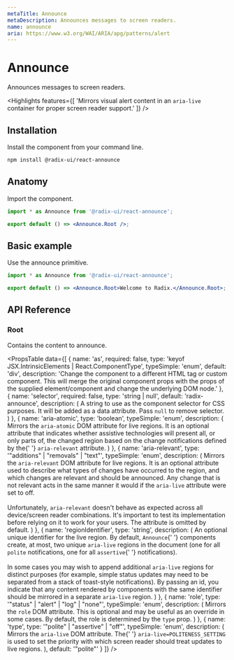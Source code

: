 ```yaml
---
metaTitle: Announce
metaDescription: Announces messages to screen readers.
name: announce
aria: https://www.w3.org/WAI/ARIA/apg/patterns/alert
---
```


# Announce

<Description>Announces messages to screen readers.</Description>

<Highlights
	features={[
		'Mirrors visual alert content in an `aria-live` container for proper screen reader support.'
	]}
/>

## Installation

Install the component from your command line.

```bash
npm install @radix-ui/react-announce
```

## Anatomy

Import the component.

```jsx
import * as Announce from '@radix-ui/react-announce';

export default () => <Announce.Root />;
```

## Basic example

Use the announce primitive.

```jsx
import * as Announce from '@radix-ui/react-announce';

export default () => <Announce.Root>Welcome to Radix.</Announce.Root>;
```

## API Reference

### Root

Contains the content to announce.

<PropsTable
	data={[
		{
			name: 'as',
			required: false,
			type: 'keyof JSX.IntrinsicElements | React.ComponentType<any>',
			typeSimple: 'enum',
			default: 'div',
			description:
				'Change the component to a different HTML tag or custom component. This will merge the original component props with the props of the supplied element/component and change the underlying DOM node.'
		},
		{
			name: 'selector',
			required: false,
			type: 'string | null',
			default: 'radix-announce',
			description: (
				<span>
					A string to use as the component selector for CSS purposes. It will be added as a data
					attribute. Pass <Code>null</Code> to remove selector.
				</span>
			)
		},
		{
			name: 'aria-atomic',
			type: 'boolean',
			typeSimple: 'enum',
			description: (
				<span>
					Mirrors the <Code>aria-atomic</Code> DOM attribute for live regions. It is an optional
					attribute that indicates whether assistive technologies will present all, or only parts
					of, the changed region based on the change notifications defined by the{' '}
					<Code>aria-relevant</Code> attribute.
				</span>
			)
		},
		{
			name: 'aria-relevant',
			type: '"additions" | "removals" | "text"',
			typeSimple: 'enum',
			description: (
				<span>
					Mirrors the <Code>aria-relevant</Code> DOM attribute for live regions. It is an optional
					attribute used to describe what types of changes have occurred to the region, and which
					changes are relevant and should be announced. Any change that is not relevant acts in the
					same manner it would if the <Code>aria-live</Code> attribute were set to off.
					<br />
					<br />
					Unfortunately, <Code>aria-relevant</Code> doesn't behave as expected across all device/screen
					reader combinations. It's important to test its implementation before relying on it to work
					for your users. The attribute is omitted by default.
				</span>
			)
		},
		{
			name: 'regionIdentifier',
			type: 'string',
			description: (
				<span>
					An optional unique identifier for the live region. By default, <Code>Announce</Code>{' '}
					components create, at most, two unique <Code>aria-live</Code> regions in the document (one
					for all <Code>polite</Code> notifications, one for all <Code>assertive</Code>{' '}
					notifications).
					<br />
					<br />
					In some cases you may wish to append additional <Code>aria-live</Code> regions for distinct
					purposes (for example, simple status updates may need to be separated from a stack of toast-style
					notifications). By passing an id, you indicate that any content rendered by components with
					the same identifier should be mirrored in a separate <Code>aria-live</Code> region.
				</span>
			)
		},
		{
			name: 'role',
			type: '"status" | "alert" | "log" | "none"',
			typeSimple: 'enum',
			description: (
				<span>
					Mirrors the <Code>role</Code> DOM attribute. This is optional and may be useful as an
					override in some cases. By default, the role is determined by the <Code>type</Code> prop.
				</span>
			)
		},
		{
			name: 'type',
			type: '"polite" | "assertive" | "off"',
			typeSimple: 'enum',
			description: (
				<span>
					Mirrors the <Code>aria-live</Code> DOM attribute. The{' '}
					<Code>aria-live=POLITENESS_SETTING</Code> is used to set the priority with which screen
					reader should treat updates to live regions.
				</span>
			),
			default: '"polite"'
		}
	]}
/>
